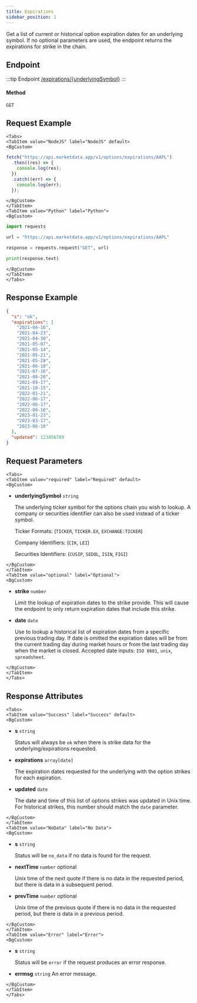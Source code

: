 ```yaml
---
title: Expirations
sidebar_position: 1
---
```


Get a list of current or historical option expiration dates for an underlying symbol. If no optional parameters are used, the endpoint returns the expirations for strike in the chain.


## Endpoint

:::tip Endpoint
[/expirations/{underlyingSymbol}](/expirations/{underlyingSymbol})
:::

#### Method

    GET

## Request Example

```mdx-code-block
<Tabs>
<TabItem value="NodeJS" label="NodeJS" default>
<BgCustom>
```

```js title="app.js"
fetch("https://api.marketdata.app/v1/options/expirations/AAPL")
  .then((res) => {
    console.log(res);
  })
  .catch((err) => {
    console.log(err);
  });
```

```mdx-code-block
</BgCustom>
</TabItem>
<TabItem value="Python" label="Python">
<BgCustom>
```

```python title="app.py"
import requests

url = "https://api.marketdata.app/v1/options/expirations/AAPL"

response = requests.request("GET", url)

print(response.text)
```

```mdx-code-block
</BgCustom>
</TabItem>
</Tabs>
```

## Response Example

```json
{
  "s": "ok",
  "expirations": [
    "2021-04-16",
    "2021-04-23",
    "2021-04-30",
    "2021-05-07",
    "2021-05-14",
    "2021-05-21",
    "2021-05-28",
    "2021-06-18",
    "2021-07-16",
    "2021-08-20",
    "2021-09-17",
    "2021-10-15",
    "2022-01-21",
    "2022-06-17",
    "2022-06-17",
    "2022-09-16",
    "2023-01-23",
    "2023-03-17",
    "2023-06-16"
  ],
  "updated": 123456789
}
```

## Request Parameters

```mdx-code-block
<Tabs>
<TabItem value="required" label="Required" default>
<BgCustom>
```

- **underlyingSymbol** `string`

  The underlying ticker symbol for the options chain you wish to lookup.
  A company or securities identifier can also be used instead of a ticker symbol.

  Ticker Formats: (`TICKER`, `TICKER.EX`, `EXCHANGE:TICKER`)

  Company Identifiers: (`CIK`, `LEI`)

  Securities Identifiers: (`CUSIP`, `SEDOL`, `ISIN`, `FIGI`)

```mdx-code-block
</BgCustom>
</TabItem>
<TabItem value="optional" label="Optional">
<BgCustom>
```

- **strike** `number`

  Limit the lookup of expiration dates to
  the strike provide. This will cause the endpoint to only return expiration dates that include this strike.

- **date** `date`

  Use to lookup a historical list of
  expiration dates from a specific previous trading day. If date is omitted the expiration dates will be from the current trading day during market hours or from the last trading day when the market is closed. Accepted date
  inputs: `ISO 8601`, `unix`, `spreadsheet`.

```mdx-code-block
</BgCustom>
</TabItem>
</Tabs>
```

## Response Attributes

```mdx-code-block
<Tabs>
<TabItem value="Success" label="Success" default>
<BgCustom>
```

- **s** `string`

  Status will always be `ok` when there is strike
  data for the underlying/expirations requested.

- **expirations** `array[date]`

  The expiration dates requested for the underlying with the option strikes for each expiration.

- **updated** `date`

  The date and time of this list of options strikes was updated in Unix time. For historical strikes, this number should match the `date` parameter.

```mdx-code-block
</BgCustom>
</TabItem>
<TabItem value="NoData" label="No Data">
<BgCustom>
```

- **s** `string`

  Status will be `no_data` if no data is found for the request.

- **nextTime** `number` optional

  Unix time of the next quote if there is no data in the requested period, but there is data in a subsequent period.

- **prevTime** `number` optional

  Unix time of the previous quote if there is no data in the requested period, but there is data in a previous period.

```mdx-code-block
</BgCustom>
</TabItem>
<TabItem value="Error" label="Error">
<BgCustom>
```

- **s** `string`

  Status will be `error` if the request produces an error response.

- **errmsg** `string`
  An error message.

```mdx-code-block
</BgCustom>
</TabItem>
</Tabs>
```

